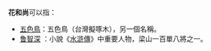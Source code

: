 '''花和尚'''可以指：
* [[五色鳥|五色鳥]]：五色鳥（台灣擬啄木），另一個名稱。
* [[鲁智深|鲁智深]] ：小說《[[水滸傳|水滸傳]]》中重要人物，梁山一百單八將之一。
{{disambig|Cat=三字消歧義}}